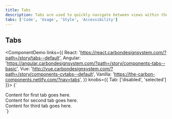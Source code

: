 ```yaml
---
title: Tabs
description: Tabs are used to quickly navigate between views within the same context.
tabs: ['Code', 'Usage', 'Style', 'Accessibility']
---
```


## Tabs

<ComponentDemo
  links={{
    React: 'https://react.carbondesignsystem.com/?path=/story/tabs--default',
    Angular:
      'https://angular.carbondesignsystem.com/?path=/story/components-tabs--basic',
    Vue:
      'http://vue.carbondesignsystem.com/?path=/story/components-cvtabs--default',
    Vanilla: 'https://the-carbon-components.netlify.com/?nav=tabs',
  }}
  knobs={{ Tab: ['disabled', 'selected'] }}>
  {`
<div style={{ width: '50%'}}>
  <Tabs>
    <Tab
      href="#"
      id="tab-1"
      label="Tab label 1"
    >
      <div className="some-content">
        Content for first tab goes here.
      </div>
    </Tab>
    <Tab
      href="#"
      id="tab-2"
      label="Tab label 2"
    >
      <div className="some-content">
        Content for second tab goes here.
      </div>
    </Tab>
    <Tab
      href="#"
      id="tab-3"
      label='Tab label 3'
    >
      <div className="some-content">
        Content for third tab goes here.
      </div>
    </Tab>
  </Tabs>
</div>
  `}
</ComponentDemo>
